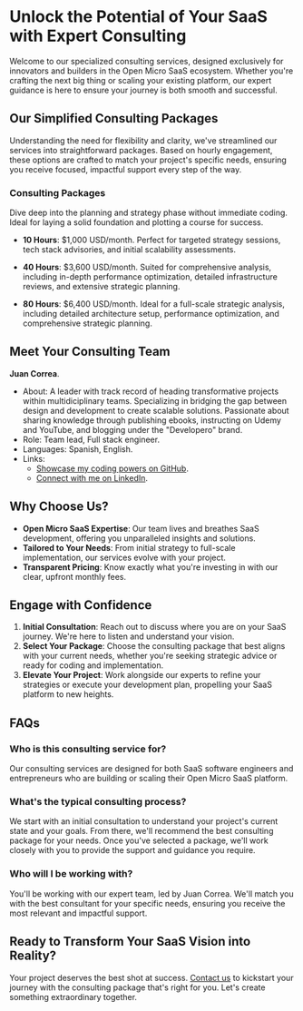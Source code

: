 
# Unlock the Potential of Your SaaS with Expert Consulting

Welcome to our specialized consulting services, designed exclusively for innovators and builders in the Open Micro SaaS ecosystem. Whether you're crafting the next big thing or scaling your existing platform, our expert guidance is here to ensure your journey is both smooth and successful.

## Our Simplified Consulting Packages

Understanding the need for flexibility and clarity, we've streamlined our services into straightforward packages. Based on hourly engagement, these options are crafted to match your project's specific needs, ensuring you receive focused, impactful support every step of the way.

### Consulting Packages

Dive deep into the planning and strategy phase without immediate coding. Ideal for laying a solid foundation and plotting a course for success.

- **10 Hours**: $1,000 USD/month.
  Perfect for targeted strategy sessions, tech stack advisories, and initial scalability assessments.

- **40 Hours**: $3,600 USD/month.
  Suited for comprehensive analysis, including in-depth performance optimization, detailed infrastructure reviews, and extensive strategic planning.

- **80 Hours**: $6,400 USD/month.
  Ideal for a full-scale strategic analysis, including detailed architecture setup, performance optimization, and comprehensive strategic planning.

## Meet Your Consulting Team

<Avatar src="https://avatars.githubusercontent.com/u/10777626?v=4" />

**Juan Correa**.

- About: A leader with track record of heading transformative projects within multidiciplinary teams. Specializing in bridging the gap between design and development to create scalable solutions. Passionate about sharing knowledge through publishing ebooks, instructing on Udemy and YouTube, and blogging under the "Developero" brand.
- Role: Team lead, Full stack engineer.
- Languages: Spanish, English.
- Links:
  - [Showcase my coding powers on GitHub](https://github.com/juan-carlos-correa).
  - [Connect with me on LinkedIn](https://www.linkedin.com/in/juancorreaherrera/).

## Why Choose Us?

- **Open Micro SaaS Expertise**: Our team lives and breathes SaaS development, offering you unparalleled insights and solutions.
- **Tailored to Your Needs**: From initial strategy to full-scale implementation, our services evolve with your project.
- **Transparent Pricing**: Know exactly what you're investing in with our clear, upfront monthly fees.

## Engage with Confidence

1. **Initial Consultation**: Reach out to discuss where you are on your SaaS journey. We're here to listen and understand your vision.
2. **Select Your Package**: Choose the consulting package that best aligns with your current needs, whether you're seeking strategic advice or ready for coding and implementation.
3. **Elevate Your Project**: Work alongside our experts to refine your strategies or execute your development plan, propelling your SaaS platform to new heights.

## FAQs

### Who is this consulting service for?

Our consulting services are designed for both SaaS software engineers and entrepreneurs who are building or scaling their Open Micro SaaS platform.

### What's the typical consulting process?

We start with an initial consultation to understand your project's current state and your goals. From there, we'll recommend the best consulting package for your needs. Once you've selected a package, we'll work closely with you to provide the support and guidance you require.

### Who will I be working with?

You'll be working with our expert team, led by Juan Correa. We'll match you with the best consultant for your specific needs, ensuring you receive the most relevant and impactful support.

## Ready to Transform Your SaaS Vision into Reality?

Your project deserves the best shot at success. [Contact us](https://discord.gg/BSn25bXyG9) to kickstart your journey with the consulting package that's right for you. Let's create something extraordinary together.
